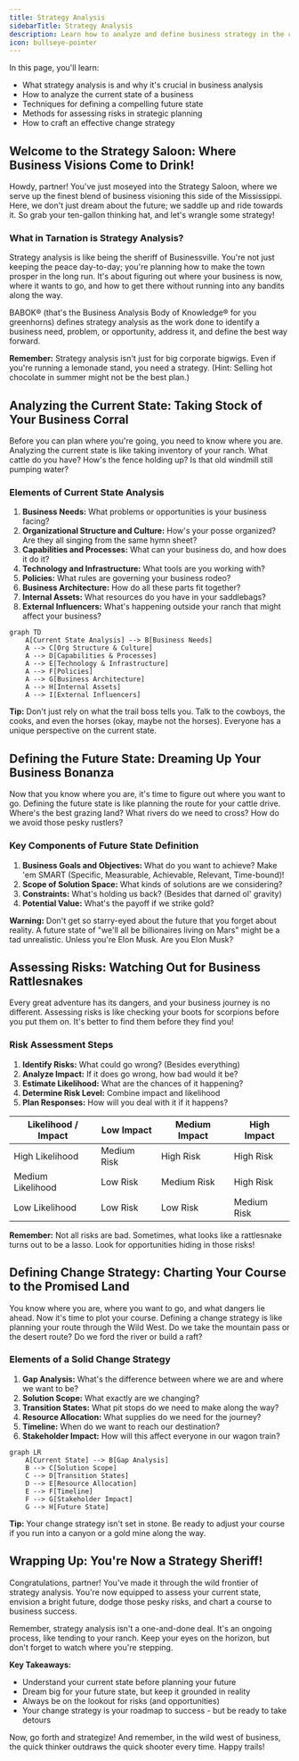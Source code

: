 ```yaml
---
title: Strategy Analysis
sidebarTitle: Strategy Analysis
description: Learn how to analyze and define business strategy in the context of business analysis
icon: bullseye-pointer
---
```


In this page, you'll learn:

- What strategy analysis is and why it's crucial in business analysis
- How to analyze the current state of a business
- Techniques for defining a compelling future state
- Methods for assessing risks in strategic planning
- How to craft an effective change strategy

## Welcome to the Strategy Saloon: Where Business Visions Come to Drink!

Howdy, partner! You've just moseyed into the Strategy Saloon, where we serve up the finest blend of business visioning this side of the Mississippi. Here, we don't just dream about the future; we saddle up and ride towards it. So grab your ten-gallon thinking hat, and let's wrangle some strategy!

### What in Tarnation is Strategy Analysis?

Strategy analysis is like being the sheriff of Businessville. You're not just keeping the peace day-to-day; you're planning how to make the town prosper in the long run. It's about figuring out where your business is now, where it wants to go, and how to get there without running into any bandits along the way.

BABOK® (that's the Business Analysis Body of Knowledge® for you greenhorns) defines strategy analysis as the work done to identify a business need, problem, or opportunity, address it, and define the best way forward.

**Remember:** Strategy analysis isn't just for big corporate bigwigs. Even if you're running a lemonade stand, you need a strategy. (Hint: Selling hot chocolate in summer might not be the best plan.)

## Analyzing the Current State: Taking Stock of Your Business Corral

Before you can plan where you're going, you need to know where you are. Analyzing the current state is like taking inventory of your ranch. What cattle do you have? How's the fence holding up? Is that old windmill still pumping water?

### Elements of Current State Analysis

1. **Business Needs:** What problems or opportunities is your business facing?
2. **Organizational Structure and Culture:** How's your posse organized? Are they all singing from the same hymn sheet?
3. **Capabilities and Processes:** What can your business do, and how does it do it?
4. **Technology and Infrastructure:** What tools are you working with?
5. **Policies:** What rules are governing your business rodeo?
6. **Business Architecture:** How do all these parts fit together?
7. **Internal Assets:** What resources do you have in your saddlebags?
8. **External Influencers:** What's happening outside your ranch that might affect your business?

```mermaid
graph TD
    A[Current State Analysis] --> B[Business Needs]
    A --> C[Org Structure & Culture]
    A --> D[Capabilities & Processes]
    A --> E[Technology & Infrastructure]
    A --> F[Policies]
    A --> G[Business Architecture]
    A --> H[Internal Assets]
    A --> I[External Influencers]
```

**Tip:** Don't just rely on what the trail boss tells you. Talk to the cowboys, the cooks, and even the horses (okay, maybe not the horses). Everyone has a unique perspective on the current state.

## Defining the Future State: Dreaming Up Your Business Bonanza

Now that you know where you are, it's time to figure out where you want to go. Defining the future state is like planning the route for your cattle drive. Where's the best grazing land? What rivers do we need to cross? How do we avoid those pesky rustlers?

### Key Components of Future State Definition

1. **Business Goals and Objectives:** What do you want to achieve? Make 'em SMART (Specific, Measurable, Achievable, Relevant, Time-bound)!
2. **Scope of Solution Space:** What kinds of solutions are we considering?
3. **Constraints:** What's holding us back? (Besides that darned ol' gravity)
4. **Potential Value:** What's the payoff if we strike gold?

**Warning:** Don't get so starry-eyed about the future that you forget about reality. A future state of "we'll all be billionaires living on Mars" might be a tad unrealistic. Unless you're Elon Musk. Are you Elon Musk?

## Assessing Risks: Watching Out for Business Rattlesnakes

Every great adventure has its dangers, and your business journey is no different. Assessing risks is like checking your boots for scorpions before you put them on. It's better to find them before they find you!

### Risk Assessment Steps

1. **Identify Risks:** What could go wrong? (Besides everything)
2. **Analyze Impact:** If it does go wrong, how bad would it be?
3. **Estimate Likelihood:** What are the chances of it happening?
4. **Determine Risk Level:** Combine impact and likelihood
5. **Plan Responses:** How will you deal with it if it happens?

| Likelihood / Impact | Low Impact  | Medium Impact | High Impact |
| ------------------- | ----------- | ------------- | ----------- |
| High Likelihood     | Medium Risk | High Risk     | High Risk   |
| Medium Likelihood   | Low Risk    | Medium Risk   | High Risk   |
| Low Likelihood      | Low Risk    | Low Risk      | Medium Risk |

**Remember:** Not all risks are bad. Sometimes, what looks like a rattlesnake turns out to be a lasso. Look for opportunities hiding in those risks!

## Defining Change Strategy: Charting Your Course to the Promised Land

You know where you are, where you want to go, and what dangers lie ahead. Now it's time to plot your course. Defining a change strategy is like planning your route through the Wild West. Do we take the mountain pass or the desert route? Do we ford the river or build a raft?

### Elements of a Solid Change Strategy

1. **Gap Analysis:** What's the difference between where we are and where we want to be?
2. **Solution Scope:** What exactly are we changing?
3. **Transition States:** What pit stops do we need to make along the way?
4. **Resource Allocation:** What supplies do we need for the journey?
5. **Timeline:** When do we want to reach our destination?
6. **Stakeholder Impact:** How will this affect everyone in our wagon train?

```mermaid
graph LR
    A[Current State] --> B[Gap Analysis]
    B --> C[Solution Scope]
    C --> D[Transition States]
    D --> E[Resource Allocation]
    E --> F[Timeline]
    F --> G[Stakeholder Impact]
    G --> H[Future State]

```

**Tip:** Your change strategy isn't set in stone. Be ready to adjust your course if you run into a canyon or a gold mine along the way.

## Wrapping Up: You're Now a Strategy Sheriff!

Congratulations, partner! You've made it through the wild frontier of strategy analysis. You're now equipped to assess your current state, envision a bright future, dodge those pesky risks, and chart a course to business success.

Remember, strategy analysis isn't a one-and-done deal. It's an ongoing process, like tending to your ranch. Keep your eyes on the horizon, but don't forget to watch where you're stepping.

**Key Takeaways:**

- Understand your current state before planning your future
- Dream big for your future state, but keep it grounded in reality
- Always be on the lookout for risks (and opportunities)
- Your change strategy is your roadmap to success - but be ready to take detours

Now, go forth and strategize! And remember, in the wild west of business, the quick thinker outdraws the quick shooter every time. Happy trails!
